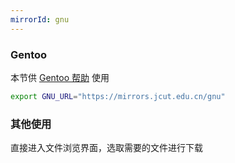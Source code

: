 ```yaml
---
mirrorId: gnu
---
```


### Gentoo

本节供 [Gentoo 帮助](/docs/gentoo/) 使用

```bash
export GNU_URL="https://mirrors.jcut.edu.cn/gnu"
```

### 其他使用

直接进入文件浏览界面，选取需要的文件进行下载
